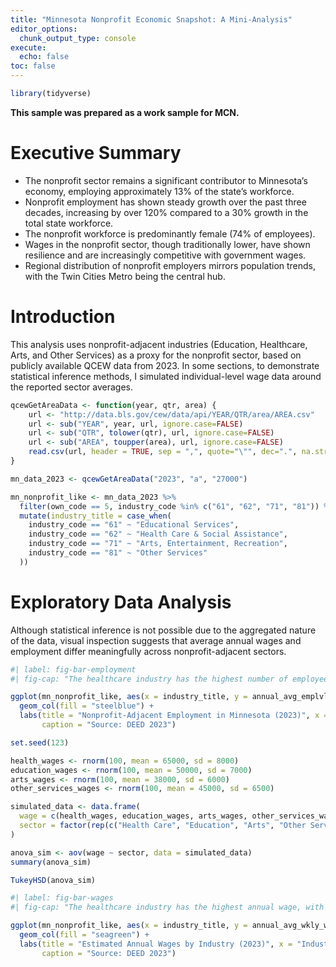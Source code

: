 ```yaml
---
title: "Minnesota Nonprofit Economic Snapshot: A Mini-Analysis"
editor_options: 
  chunk_output_type: console
execute:
  echo: false
toc: false
---
```


```r
library(tidyverse)
```

**This sample was prepared as a work sample for MCN.**

# Executive Summary

-   The nonprofit sector remains a significant contributor to Minnesota's economy, employing approximately 13% of the state's workforce.
-   Nonprofit employment has shown steady growth over the past three decades, increasing by over 120% compared to a 30% growth in the total state workforce.
-   The nonprofit workforce is predominantly female (74% of employees).
-   Wages in the nonprofit sector, though traditionally lower, have shown resilience and are increasingly competitive with government wages.
-   Regional distribution of nonprofit employers mirrors population trends, with the Twin Cities Metro being the central hub.

# Introduction

This analysis uses nonprofit-adjacent industries (Education, Healthcare, Arts, and Other Services) as a proxy for the nonprofit sector, based on publicly available QCEW data from 2023. In some sections, to demonstrate statistical inference methods, I simulated individual-level wage data around the reported sector averages.

```r
qcewGetAreaData <- function(year, qtr, area) {
	url <- "http://data.bls.gov/cew/data/api/YEAR/QTR/area/AREA.csv"
	url <- sub("YEAR", year, url, ignore.case=FALSE)
	url <- sub("QTR", tolower(qtr), url, ignore.case=FALSE)
	url <- sub("AREA", toupper(area), url, ignore.case=FALSE)
	read.csv(url, header = TRUE, sep = ",", quote="\"", dec=".", na.strings=" ", skip=0)
}

mn_data_2023 <- qcewGetAreaData("2023", "a", "27000")

mn_nonprofit_like <- mn_data_2023 %>%
  filter(own_code == 5, industry_code %in% c("61", "62", "71", "81")) %>%
  mutate(industry_title = case_when(
    industry_code == "61" ~ "Educational Services",
    industry_code == "62" ~ "Health Care & Social Assistance",
    industry_code == "71" ~ "Arts, Entertainment, Recreation",
    industry_code == "81" ~ "Other Services"
  ))

```

# Exploratory Data Analysis

Although statistical inference is not possible due to the aggregated nature of the data, visual inspection suggests that average annual wages and employment differ meaningfully across nonprofit-adjacent sectors.

```r
#| label: fig-bar-employment
#| fig-cap: "The healthcare industry has the highest number of employees, and the Arts industry employs the least."

ggplot(mn_nonprofit_like, aes(x = industry_title, y = annual_avg_emplvl)) +
  geom_col(fill = "steelblue") +
  labs(title = "Nonprofit-Adjacent Employment in Minnesota (2023)", x = "Industry", y = "Employees",
       caption = "Source: DEED 2023")
```

```r
set.seed(123)

health_wages <- rnorm(100, mean = 65000, sd = 8000)
education_wages <- rnorm(100, mean = 50000, sd = 7000)
arts_wages <- rnorm(100, mean = 38000, sd = 6000)
other_services_wages <- rnorm(100, mean = 45000, sd = 6500)

simulated_data <- data.frame(
  wage = c(health_wages, education_wages, arts_wages, other_services_wages),
  sector = factor(rep(c("Health Care", "Education", "Arts", "Other Services"), each = 100))
)

anova_sim <- aov(wage ~ sector, data = simulated_data)
summary(anova_sim)

TukeyHSD(anova_sim)
```




```r
#| label: fig-bar-wages
#| fig-cap: "The healthcare industry has the highest annual wage, with the other industries having similar wages."

ggplot(mn_nonprofit_like, aes(x = industry_title, y = annual_avg_wkly_wage * 52)) +
  geom_col(fill = "seagreen") +
  labs(title = "Estimated Annual Wages by Industry (2023)", x = "Industry", y = "Annual Wages (USD)",
       caption = "Source: DEED 2023") 
```

